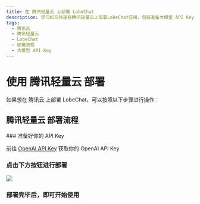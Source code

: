 ```yaml
---
title: 在 腾讯轻量云 上部署 LobeChat
description: 学习如何快速在腾讯轻量云上部署LobeChat应用，包括准备大模型 API Key、点击部署按钮等操作。
tags:
  - 腾讯云
  - 腾讯轻量云
  - LobeChat
  - 部署流程
  - 大模型 API Key
---
```


# 使用 腾讯轻量云 部署

如果想在 腾讯云 上部署 LobeChat，可以按照以下步骤进行操作：

## 腾讯轻量云 部署流程

<Steps>
  ### 准备好你的 API Key

  前往 [OpenAI API Key](https://platform.openai.com/account/api-keys) 获取你的 OpenAI API Key

  ### 点击下方按钮进行部署

  [![][deploy-button-image]][deploy-link]

  ### 部署完毕后，即可开始使用
</Steps>

[deploy-button-image]: https://cloudcache.tencent-cloud.com/qcloud/ui/static/static_source_business/d65fb782-4fb0-4348-ad85-f2943d6bee8f.svg
[deploy-link]: https://buy.cloud.tencent.com/lighthouse?blueprintType=APP_OS&blueprintOfficialId=lhbp-6u0ti132&regionId=8&zone=ap-beijing-3&bundleId=bundle_starter_mc_med2_01&loginSet=AUTO&rule=true&from=lobechat
